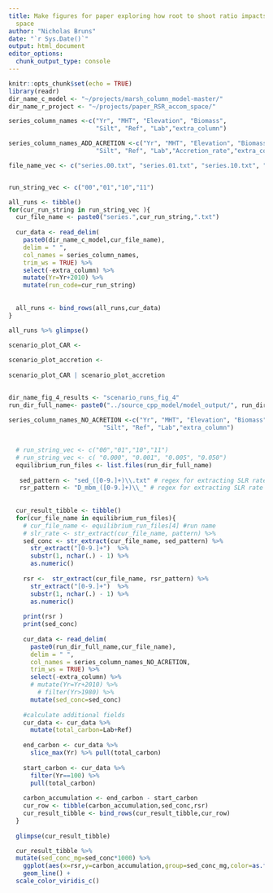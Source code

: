 ```yaml
---
title: Make figures for paper exploring how root to shoot ratio impacts acomodation
  space
author: "Nicholas Bruns"
date: "`r Sys.Date()`"
output: html_document
editor_options: 
  chunk_output_type: console
---
```


```r
knitr::opts_chunk$set(echo = TRUE)
library(readr)
dir_name_c_model <- "~/projects/marsh_column_model-master/"
dir_name_r_project <- "~/projects/paper_RSR_accom_space/"
```

```r

series_column_names <-c("Yr", "MHT", "Elevation", "Biomass", 
                        "Silt", "Ref", "Lab","extra_column")

series_column_names_ADD_ACRETION <-c("Yr", "MHT", "Elevation", "Biomass", 
                        "Silt", "Ref", "Lab","Accretion_rate","extra_column")

file_name_vec <- c("series.00.txt", "series.01.txt", "series.10.txt", "series.11.txt")


run_string_vec <- c("00","01","10","11")

all_runs <- tibble()
for(cur_run_string in run_string_vec ){
  cur_file_name <- paste0("series.",cur_run_string,".txt")
    
  cur_data <- read_delim(
    paste0(dir_name_c_model,cur_file_name), 
    delim = " ", 
    col_names = series_column_names,
    trim_ws = TRUE) %>% 
    select(-extra_column) %>% 
    mutate(Yr=Yr+2010) %>% 
    mutate(run_code=cur_run_string)
   
  
  all_runs <- bind_rows(all_runs,cur_data) 
}

all_runs %>% glimpse()


```


```r

scenario_plot_CAR <- 
  
scenario_plot_accretion <-
  
scenario_plot_CAR | scenario_plot_accretion
  
```


```r
dir_name_fig_4_results <- "scenario_runs_fig_4"
run_dir_full_name<- paste0("../source_cpp_model/model_output/", run_dir_name,"/")
                       
series_column_names_NO_ACRETION <-c("Yr", "MHT", "Elevation", "Biomass", 
                          "Silt", "Ref", "Lab","extra_column")
  

  # run_string_vec <- c("00","01","10","11")
  # run_string_vec <- c( "0.000", "0.001", "0.005", "0.050")
  equilibrium_run_files <- list.files(run_dir_full_name)
 
   sed_pattern <- "sed_([0-9.]+)\\.txt" # regex for extracting SLR rate
   rsr_pattern <- "D_mbm_([0-9.]+)\\_" # regex for extracting SLR rate
 
   
  cur_result_tibble <- tibble()
  for(cur_file_name in equilibrium_run_files){
    # cur_file_name <- equilibrium_run_files[4] #run name
    # slr_rate <- str_extract(cur_file_name, pattern) %>%  
    sed_conc <- str_extract(cur_file_name, sed_pattern) %>%  
      str_extract("[0-9.]+")  %>% 
      substr(1, nchar(.) - 1) %>%  
      as.numeric()
   
    rsr <-  str_extract(cur_file_name, rsr_pattern) %>%
      str_extract("[0-9.]+")  %>% 
      substr(1, nchar(.) - 1) %>%  
      as.numeric()
   
    print(rsr )
    print(sed_conc)
    
    cur_data <- read_delim(
      paste0(run_dir_full_name,cur_file_name),
      delim = " ", 
      col_names = series_column_names_NO_ACRETION,
      trim_ws = TRUE) %>% 
      select(-extra_column) %>% 
      # mutate(Yr=Yr+2010) %>%
        # filter(Yr>1980) %>%
      mutate(sed_conc=sed_conc) 
    
    #calculate additional fields 
    cur_data <- cur_data %>% 
      mutate(total_carbon=Lab+Ref)
    
    end_carbon <- cur_data %>% 
      slice_max(Yr) %>% pull(total_carbon)
    
    start_carbon <- cur_data %>% 
      filter(Yr==100) %>% 
      pull(total_carbon)
   
    carbon_accumulation <- end_carbon - start_carbon 
    cur_row <- tibble(carbon_accumulation,sed_conc,rsr)
    cur_result_tibble <- bind_rows(cur_result_tibble,cur_row) 
  }
  
  glimpse(cur_result_tibble)

```

```r

  cur_result_tibble %>% 
  mutate(sed_conc_mg=sed_conc*1000) %>% 
    ggplot(aes(x=rsr,y=carbon_accumulation,group=sed_conc_mg,color=as.factor(sed_conc_mg)))+
    geom_line() +
  scale_color_viridis_c()

```

